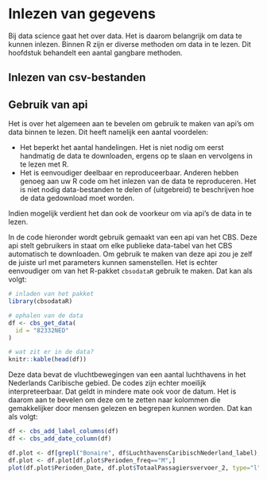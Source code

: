 # Inlezen van gegevens

Bij data science gaat het over data. Het is daarom belangrijk om data te kunnen inlezen. Binnen R zijn er diverse methoden om data in te lezen. Dit hoofdstuk behandelt een aantal gangbare methoden.

## Inlezen van csv-bestanden


## Gebruik van api

Het is over het algemeen aan te bevelen om gebruik te maken van api's om data binnen te lezen. Dit heeft namelijk een aantal voordelen:

* Het beperkt het aantal handelingen. Het is niet nodig om eerst handmatig de data te downloaden, ergens op te slaan en vervolgens in te lezen met R.
* Het is eenvoudiger deelbaar en reproduceerbaar. Anderen hebben genoeg aan uw R code om het inlezen van de data te reproduceren. Het is niet nodig data-bestanden te delen of (uitgebreid) te beschrijven hoe de data gedownload moet worden.

Indien mogelijk verdient het dan ook de voorkeur om via api's de data in te lezen.

In de code hieronder wordt gebruik gemaakt van een api van het CBS. Deze api stelt gebruikers in staat om elke publieke data-tabel van het CBS automatisch te downloaden. Om gebruik te maken van deze api zou je zelf de juiste url met parameters kunnen samenstellen. Het is echter eenvoudiger om van het R-pakket `cbsodataR` gebruik te maken. Dat kan als volgt:

```r

# inladen van het pakket
library(cbsodataR)

# ophalen van de data
df <- cbs_get_data(
  id = "82332NED"
)

# wat zit er in de data?
knitr::kable(head(df))
```

Deze data bevat de vluchtbewegingen van een aantal luchthavens in het Nederlands Caribische gebied. De codes zijn echter moeilijk interpreteerbaar. Dat geldt in mindere mate ook voor de datum. Het is daarom aan te bevelen om deze om te zetten naar kolommen die gemakkelijker door mensen gelezen en begrepen kunnen worden. Dat kan als volgt:

```r

df <- cbs_add_label_columns(df)
df <- cbs_add_date_column(df)

```


```r

df.plot <- df[grepl("Bonaire", df$LuchthavensCaribischNederland_label),]
df.plot <- df.plot[df.plot$Perioden_freq=="M",]
plot(df.plot$Perioden_Date, df.plot$TotaalPassagiersvervoer_2, type="l")

```
